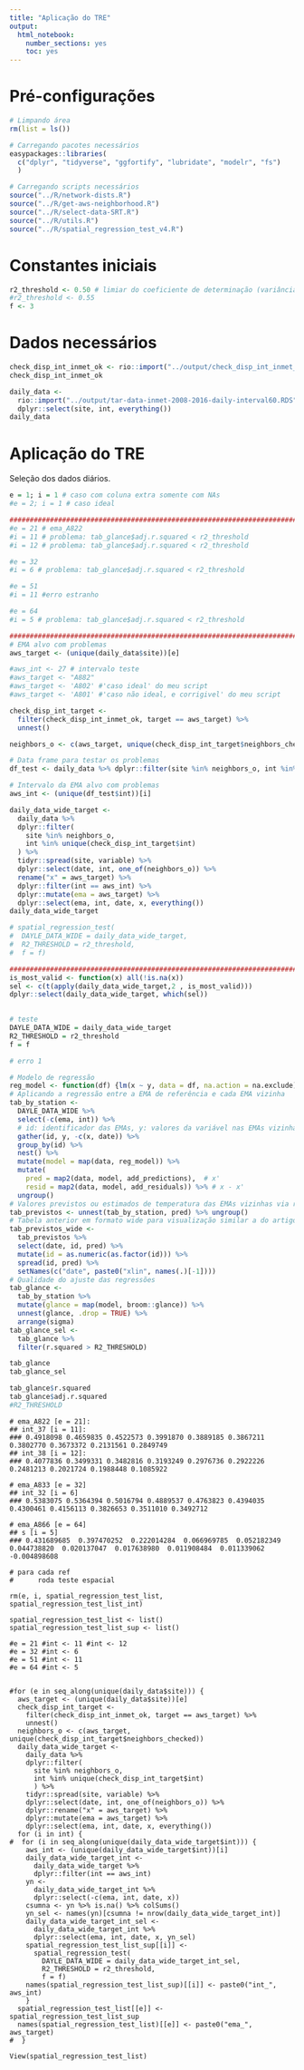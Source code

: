```yaml
---
title: "Aplicação do TRE"
output: 
  html_notebook: 
    number_sections: yes
    toc: yes
---
```


# Pré-configurações

```r
# Limpando área
rm(list = ls())

# Carregando pacotes necessários
easypackages::libraries(
  c("dplyr", "tidyverse", "ggfortify", "lubridate", "modelr", "fs")
  )

# Carregando scripts necessários
source("../R/network-dists.R")
source("../R/get-aws-neighborhood.R")
source("../R/select-data-SRT.R")
source("../R/utils.R")
source("../R/spatial_regression_test_v4.R")
```

# Constantes iniciais
```r
r2_threshold <- 0.50 # limiar do coeficiente de determinação (variância mínima explicada pela EMA vizinha em relação a EMA alvo)
#r2_threshold <- 0.55
f <- 3
```


# Dados necessários
```r
check_disp_int_inmet_ok <- rio::import("../output/check_disp_int_inmet_ok.RDS")
check_disp_int_inmet_ok
```

```r
daily_data <-
  rio::import("../output/tar-data-inmet-2008-2016-daily-interval60.RDS") %>%
  dplyr::select(site, int, everything())
daily_data
```

# Aplicação do TRE

Seleção dos dados diários.

```r
e = 1; i = 1 # caso com coluna extra somente com NAs
#e = 2; i = 1 # caso ideal

################################################################################
#e = 21 # ema_A822
#i = 11 # problema: tab_glance$adj.r.squared < r2_threshold
#i = 12 # problema: tab_glance$adj.r.squared < r2_threshold

#e = 32
#i = 6 # problema: tab_glance$adj.r.squared < r2_threshold

#e = 51
#i = 11 #erro estranho

#e = 64
#i = 5 # problema: tab_glance$adj.r.squared < r2_threshold

################################################################################
# EMA alvo com problemas
aws_target <- (unique(daily_data$site))[e]

#aws_int <- 27 # intervalo teste
#aws_target <- "A882"
#aws_target <- 'A802' #'caso ideal' do meu script
#aws_target <- 'A801' #'caso não ideal, e corrigivel' do meu script

check_disp_int_target <-
  filter(check_disp_int_inmet_ok, target == aws_target) %>%
  unnest()

neighbors_o <- c(aws_target, unique(check_disp_int_target$neighbors_checked))

# Data frame para testar os problemas
df_test <- daily_data %>% dplyr::filter(site %in% neighbors_o, int %in% unique(check_disp_int_target$int))

# Intervalo da EMA alvo com problemas
aws_int <- (unique(df_test$int))[i]

daily_data_wide_target <-
  daily_data %>%
  dplyr::filter(
    site %in% neighbors_o,
    int %in% unique(check_disp_int_target$int)
  ) %>%
  tidyr::spread(site, variable) %>%
  dplyr::select(date, int, one_of(neighbors_o)) %>%
  rename("x" = aws_target) %>%
  dplyr::filter(int == aws_int) %>%
  dplyr::mutate(ema = aws_target) %>%
  dplyr::select(ema, int, date, x, everything())
daily_data_wide_target

# spatial_regression_test(
#  DAYLE_DATA_WIDE = daily_data_wide_target,
#  R2_THRESHOLD = r2_threshold,
#  f = f)

################################################################################
is_most_valid <- function(x) all(!is.na(x))
sel <- c(t(apply(daily_data_wide_target,2 , is_most_valid)))
dplyr::select(daily_data_wide_target, which(sel))
  

```

```r
# teste
DAYLE_DATA_WIDE = daily_data_wide_target
R2_THRESHOLD = r2_threshold
f = f
```

```r
# erro 1

# Modelo de regressão
reg_model <- function(df) {lm(x ~ y, data = df, na.action = na.exclude)}
# Aplicando a regressão entre a EMA de referência e cada EMA vizinha
tab_by_station <-
  DAYLE_DATA_WIDE %>%
  select(-c(ema, int)) %>%
  # id: identificador das EMAs, y: valores da variável nas EMAs vizinhas
  gather(id, y, -c(x, date)) %>%
  group_by(id) %>%
  nest() %>%
  mutate(model = map(data, reg_model)) %>%
  mutate(
    pred = map2(data, model, add_predictions),  # x'
    resid = map2(data, model, add_residuals)) %>% # x - x'
  ungroup()
# Valores previstos ou estimados de temperatura das EMAs vizinhas via regressão linear simples
tab_previstos <- unnest(tab_by_station, pred) %>% ungroup()
# Tabela anterior em formato wide para visualização similar a do artigo de referência do SRT
tab_previstos_wide <- 
  tab_previstos %>% 
  select(date, id, pred) %>% 
  mutate(id = as.numeric(as.factor(id))) %>%
  spread(id, pred) %>%
  setNames(c("date", paste0("xlin", names(.)[-1])))
# Qualidade do ajuste das regressões
tab_glance <-
  tab_by_station %>%
  mutate(glance = map(model, broom::glance)) %>%
  unnest(glance, .drop = TRUE) %>%
  arrange(sigma)
tab_glance_sel <-
  tab_glance %>%
  filter(r.squared > R2_THRESHOLD)

tab_glance
tab_glance_sel

tab_glance$r.squared
tab_glance$adj.r.squared
#R2_THRESHOLD
```


```{#r}
# ema_A822 [e = 21]:
## int_37 [i = 11]:
### 0.4918098 0.4659835 0.4522573 0.3991870 0.3889185 0.3867211 0.3802770 0.3673372 0.2131561 0.2849749
## int_38 [i = 12]:
### 0.4077836 0.3499331 0.3482816 0.3193249 0.2976736 0.2922226 0.2481213 0.2021724 0.1988448 0.1085922

# ema_A833 [e = 32]
## int_32 [i = 6]
### 0.5383075 0.5364394 0.5016794 0.4889537 0.4763823 0.4394035 0.4300461 0.4156113 0.3826653 0.3511010 0.3492712

# ema_A866 [e = 64]
## s [i = 5]
### 0.431689685  0.397470252  0.222014284  0.066969785  0.052182349  0.044738820  0.020137047  0.017638980  0.011908484  0.011339062 -0.004898608
```


```{#r}
# para cada ref 
#      roda teste espacial

rm(e, i, spatial_regression_test_list, spatial_regression_test_list_int)

spatial_regression_test_list <- list()
spatial_regression_test_list_sup <- list()

#e = 21 #int <- 11 #int <- 12
#e = 32 #int <- 6
#e = 51 #int <- 11
#e = 64 #int <- 5


#for (e in seq_along(unique(daily_data$site))) {
  aws_target <- (unique(daily_data$site))[e]
  check_disp_int_target <-
    filter(check_disp_int_inmet_ok, target == aws_target) %>%
    unnest()
  neighbors_o <- c(aws_target, unique(check_disp_int_target$neighbors_checked))
  daily_data_wide_target <-
    daily_data %>%
    dplyr::filter(
      site %in% neighbors_o,
      int %in% unique(check_disp_int_target$int)
      ) %>%
    tidyr::spread(site, variable) %>%
    dplyr::select(date, int, one_of(neighbors_o)) %>%
    dplyr::rename("x" = aws_target) %>%
    dplyr::mutate(ema = aws_target) %>%
    dplyr::select(ema, int, date, x, everything())
  for (i in int) {
#  for (i in seq_along(unique(daily_data_wide_target$int))) {
    aws_int <- (unique(daily_data_wide_target$int))[i]
    daily_data_wide_target_int <-
      daily_data_wide_target %>%
      dplyr::filter(int == aws_int)
    yn <- 
      daily_data_wide_target_int %>%
      dplyr::select(-c(ema, int, date, x))
    csumna <- yn %>% is.na() %>% colSums()
    yn_sel <- names(yn)[csumna != nrow(daily_data_wide_target_int)]
    daily_data_wide_target_int_sel <-
      daily_data_wide_target_int %>%
      dplyr::select(ema, int, date, x, yn_sel)
    spatial_regression_test_list_sup[[i]] <-
      spatial_regression_test(
        DAYLE_DATA_WIDE = daily_data_wide_target_int_sel,
        R2_THRESHOLD = r2_threshold,
        f = f)
    names(spatial_regression_test_list_sup)[[i]] <- paste0("int_", aws_int)
    }
  spatial_regression_test_list[[e]] <- spatial_regression_test_list_sup
  names(spatial_regression_test_list)[[e]] <- paste0("ema_", aws_target)
#  }

View(spatial_regression_test_list)

```

























